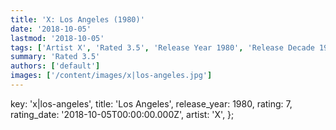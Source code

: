 ```yaml
---
title: 'X: Los Angeles (1980)'
date: '2018-10-05'
lastmod: '2018-10-05'
tags: ['Artist X', 'Rated 3.5', 'Release Year 1980', 'Release Decade 1980']
summary: 'Rated 3.5'
authors: ['default']
images: ['/content/images/x|los-angeles.jpg']
---
```


  key: 'x|los-angeles',
  title: 'Los Angeles',
  release_year: 1980,
  rating: 7,
  rating_date: '2018-10-05T00:00:00.000Z',
  artist: 'X',
};

<MusicRating data={data} />
